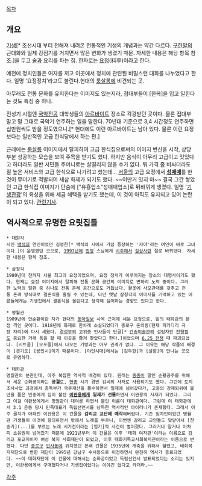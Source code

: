 [[목차]]
== 개요 ==
[[기생]][* 조선시대 부터 전해져 내려온 전통적인 기생의 개념과는 약간 다르다. [[구한말]]의 근대화와 일제 강점기를 거치면서 많은 변화가 생겼기 때문. 자세한 내용은 해당 항목 참조.]을 두고 [[술]]과 요리를 파는 집. 한자로는 [[요정]](料亭)이라고 한다.

예전에 정치인들은 여자를 끼고 이곳에서 정치에 관련된 비밀스런 대화를 나누었다고 한다. 일명 '요정정치'라고도 불린다.현대의 [[룸살롱]]에 비견되는 곳.

아무래도 전통 문화를 유지한다는 이미지도 있는지라, 접대부들이 [한복]을 입고 일한다는 것도 특징 중 하나. 

전성기 시절엔 [[국악]]전공 대학생들의 [[아르바이트]] 장소로 각광받던 곳이다.  물론 접대부 말고 말 그대로 국악기 연주하는 일을 말한다. 70년대 기준으로 3,4 시간정도 연주하면 십만원씩도 받을 정도였으니.[* 현대에도 이런 아르바이트는 남아 있다. 물론 이런 요정보다는 일반적인 고급 한식당에서 하는 편.] 

근래에는 [[룸살롱]] 이미지에서 탈피하여 고급 한식집으로써의 이미지 변신을 시작, 상당 부분 성공하는 모습을 보여 주목을 받기도 했다. 하지만 음식이 아무리 고급이고 맛있다고 하더라도 일반 서민들 주머니로는 살떨리지 않을 수가 없다. 뭐 가격 좀 비싸더라도 질 높은 서비스와 고급 한식으로 나가려고 했는데... [[서울]]의 고급 요정에서 '''[[성매매]]'''를 한 것이 무더기로 적발되어 새삼 화제가 되기도 했다. ~~이딴거 잇지 마~~ 결국 그간 쌓았던 고급 한식집 이미지가 단숨에 ["유흥업소"성매매업소]로 뒤바뀌게 생겼다. 
일명 '[[기생관광]]'의 육성을 위해 세금 해택을 받기도 했는데, 이 것이 아직도 유지되고 있어 논란이 되고 있다.  [http://m.news.naver.com/read.nhn?mode=LSD&mid=sec&sid1=101&oid=032&aid=0002463798 관련기사].

== 역사적으로 유명한 요릿집들 ==
 * 대원각
 시인 [[백석]]의 연인이었던 김영한[* 백석의 시에서 가끔 등장하는 '자야'라는 여인이 바로 그녀이다.]이 운영했던 곳으로, [[1997년]]에 [[법정]] 스님에게 [[시주]]해서 [[길상사]]란 절로 바뀌었다. 자세한 내용은 항목 참조.

 * 삼청각
 1980년대 전까지 서울 최고의 요정이었으며, 요정 정치가 이루어지는 장소의 대명사이기도 했다. 현재는 요정 이미지에서 탈피해 전통 문화 공간의 이미지로 변하려 노력 중이다. 그러한 노력의 일환 중 하나로 전통 혼례 공간으로도 거듭났다. 활옷에 사모관대를 갖추고 전통 혼례 방식대로 결혼식을 올릴 수 있는데, 다만 옛날 삼청각의 이미지를 기억하고 있는 어른들에게는 기생집에서 결혼식을 올린다고 생각해 싫어하는 경향도 있다고 한다.

 * 명월관
 1909년에 안순환이란 자가 현대의 [[동아일보]] 사옥 근처에 세운 요정으로, 밑의 태화관의 본점 격인 곳이다. 1918년에 화재로 한차례 소실되었다가 종로구 돈의동(현재 피커디리 극장 자리)에 다시 세웠다. [[경성부]]의 고위층 인사들이 단골[* [[간송미술관]]의 설립자인 [[전형필]]도 중요한 거래 등을 할 때 이곳을 즐겨 찾았다고 한다.]이었으며 [[6.25 전쟁]] 때 파괴되었다. [시트콤] [오포졸]에서 나오는 기방과는 아무 관계가 없다. 그 이유는 해당 작품의 배경이 [경기도] [용인시]이기 때문이다. [야인시대]에서는 [김두한]과 [설향]이 만나는 곳으로 유명하다.

 * 태화관
 명월관의 분관인데, 아주 복잡한 역사적 배경이 있다. 원래는 [[중종]]이 딸인 순황공주를 위해서 세운 순화궁이라는 '''궁궐'''로, [[헌종]] 시기 경빈 김씨의 사저로 사용되기도 했다. 그런데 토지조사사업 과정에서 총독부가 국유재산을 몰수하면서 일제에 넘어갔다가, 고종의 강제퇴위에 불만을 품은 민중에게 집이 불탄 '''[[이완용]]에게 일제가 선물'''하면서 이완용의 사재가 되었다. 그리고 이걸 이완용에게서 명월관이 대여를 하면서 붙인 이름이 태화관이다. 그런데 이 태화관에서 3.1 운동 당시 민족대표가 독립선언서를 낭독한 역사적인 아이러니가 존재했다. 그래서 아주 골치가 아파진 이완용은 이 건물을 '''감리교 교단에 매각'''해버렸다. 기존 임차인이었던 명월관 기생들이 이것에 항의하면서 밖에서 노래를 부르니, 이번엔 감리교 교인들도 맞받아서 [찬송가](...)를 부르는 노래 시가전이라는 [엽기]적 사건이 벌어졌다. 그러거나 말거나 어차피 소유권이 넘어갔기 때문에 1921년부터 이 건물은 이후 '태화 여자관'이라는 이름으로 감리교 포교지이자 여성 복지 사회재단이 되었고, 이후 태화기독교사회복지관이라는 이름으로 변했다. 다만 [[종로구]] [[인사동]]에 위치했던 본래 건물은 1935년에 개축을 위해서 헐렸고, 태화복지재단으로 변한 재단이 1995년 강남구 수서동으로 이전하면서 완전히 역사가 종료되었다. ~~이 태화재단에 이 건물에 대해서는 순화궁이었고 독립선언서 발표되었다는 소리는 있지만, 이완용에게서 구매했다거나 기생집이었다는 이야긴 없다고 카더라.~~

[[각주]]
